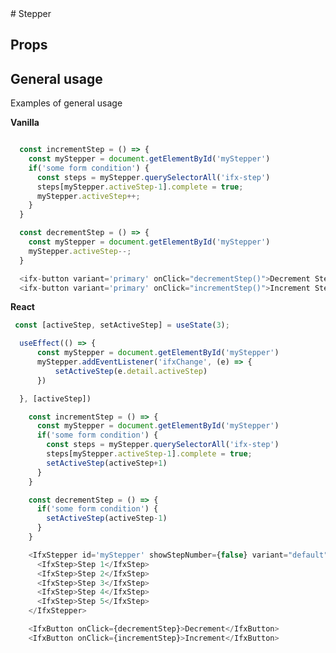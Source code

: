 
 <Meta of={StepperStories} />
# Stepper

<Primary />

## Props

<Controls />

## General usage
Examples of general usage

<b>Vanilla</b>

```js

  const incrementStep = () => {
    const myStepper = document.getElementById('myStepper')
    if('some form condition') { 
      const steps = myStepper.querySelectorAll('ifx-step')
      steps[myStepper.activeStep-1].complete = true; 
      myStepper.activeStep++;
    }
  }

  const decrementStep = () => {
    const myStepper = document.getElementById('myStepper')
    myStepper.activeStep--;
  }

  <ifx-button variant='primary' onClick="decrementStep()">Decrement Step</ifx-button>
  <ifx-button variant='primary' onClick="incrementStep()">Increment Step</ifx-button>
```

<b>React</b>

```js
 const [activeStep, setActiveStep] = useState(3);

  useEffect(() => { 
      const myStepper = document.getElementById('myStepper')
      myStepper.addEventListener('ifxChange', (e) => { 
          setActiveStep(e.detail.activeStep)
      })

  }, [activeStep])

    const incrementStep = () => {
      const myStepper = document.getElementById('myStepper')
      if('some form condition') { 
        const steps = myStepper.querySelectorAll('ifx-step')
        steps[myStepper.activeStep-1].complete = true; 
        setActiveStep(activeStep+1)
      }
    }

    const decrementStep = () => {
      if('some form condition') { 
        setActiveStep(activeStep-1)
      }
    }

    <IfxStepper id='myStepper' showStepNumber={false} variant="default" activeStep={activeStep}>
      <IfxStep>Step 1</IfxStep>
      <IfxStep>Step 2</IfxStep>
      <IfxStep>Step 3</IfxStep>
      <IfxStep>Step 4</IfxStep>
      <IfxStep>Step 5</IfxStep>
    </IfxStepper>

    <IfxButton onClick={decrementStep}>Decrement</IfxButton>
    <IfxButton onClick={incrementStep}>Increment</IfxButton>
```




